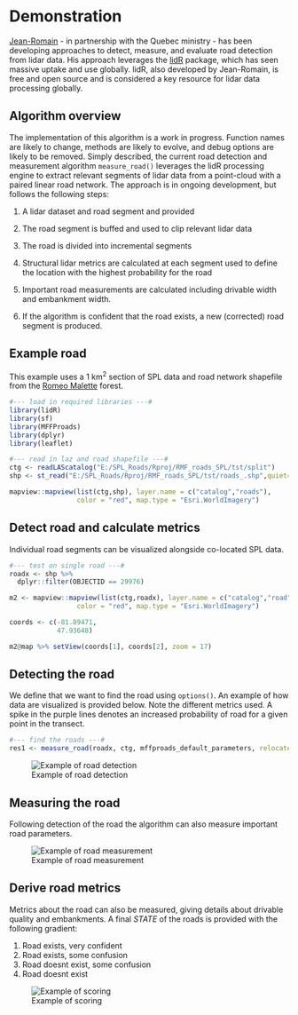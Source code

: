 # Demonstration {-#demo}

[Jean-Romain](#jrr) - in partnership with the Quebec ministry - has been developing approaches to detect, measure, and evaluate road detection from lidar data. His approach leverages the [lidR](https://github.com/Jean-Romain/lidR) package, which has seen massive uptake and use globally. lidR, also developed by Jean-Romain, is free and open source and is considered a key resource for lidar data processing globally. 

## Algorithm overview {-#alg}

The implementation of this algorithm is a work in progress. Function names are likely to change, methods are likely to evolve, and debug options are likely to be removed. Simply described, the current road detection and measurement algorithm `measure_road()` leverages the lidR processing engine to extract relevant segments of lidar data from a point-cloud with a paired linear road network. The approach is in ongoing development, but follows the following steps:

1. A lidar dataset and road segment and provided

2. The road segment is buffed and used to clip relevant lidar data

3. The road is divided into incremental segments

3. Structural lidar metrics are calculated at each segment used to define the location with the highest probability for the road

5. Important road measurements are calculated including drivable width and embankment width.

4. If the algorithm is confident that the road exists, a new (corrected) road segment is produced.

## Example road {-#ex}

This example uses a 1 km^2^ section of SPL data and road network shapefile from the [Romeo Malette](-#romeo) forest.

```r
#--- load in required libraries ---#
library(lidR)
library(sf)
library(MFFProads)
library(dplyr)
library(leaflet)

#--- read in laz and road shapefile ---#
ctg <- readLAScatalog("E:/SPL_Roads/Rproj/RMF_roads_SPL/tst/split")
shp <- st_read("E:/SPL_Roads/Rproj/RMF_roads_SPL/tst/roads_.shp",quiet=TRUE)

mapview::mapview(list(ctg,shp), layer.name = c("catalog","roads"),
                 color = "red", map.type = "Esri.WorldImagery")

```

## Detect road and calculate metrics {-#detectandcalc}

Individual road segments can be visualized alongside co-located SPL data.

```r
#--- test on single road ---#
roadx <- shp %>%
  dplyr::filter(OBJECTID == 29976)

```

```r
m2 <- mapview::mapview(list(ctg,roadx), layer.name = c("catalog","road"),
                 color = "red", map.type = "Esri.WorldImagery")

coords <- c(-81.89471,
            47.93648)

m2@map %>% setView(coords[1], coords[2], zoom = 17)

```

## Detecting the road {-#detect}

We define that we want to find the road using `options()`. An example of how data are visualized is provided below. Note the different metrics used. A spike in the purple lines denotes an increased probability of road for a given point in the transect.

```r
#--- find the roads ---#
res1 <- measure_road(roadx, ctg, mffproads_default_parameters, relocate = TRUE)
```

![Example of road detection](img/detect/detect.gif)

## Measuring the road {-#measure}

Following detection of the road the algorithm can also measure important road parameters.

![Example of road measurement](img/measure/measure.gif)

## Derive road metrics {-#metrics}

Metrics about the road can also be measured, giving details about drivable quality and embankments. A final _STATE_ of the roads is provided with the following gradient:

1. Road exists, very confident
2. Road exists, some confusion
3. Road doesnt exist, some confusion
4. Road doesnt exist


![Example of scoring](img/scoring.png)
